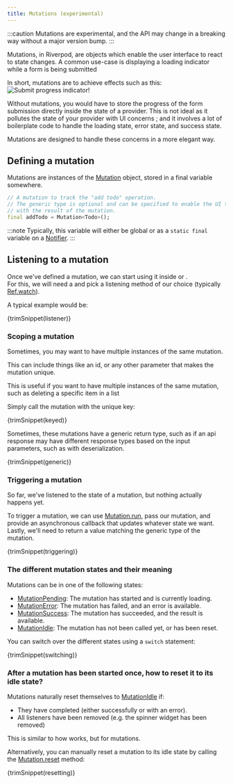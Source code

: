 ```yaml
---
title: Mutations (experimental)
---
```


:::caution
Mutations are experimental, and the API may change in a breaking way without
a major version bump.
:::

Mutations, in Riverpod, are objects which enable the user interface
to react to state changes.
A common use-case is displaying a loading indicator while a form is being submitted

In short, mutations are to achieve effects such as this:
![Submit progress indicator](/img/concepts2/mutations/spinner.gif)!

Without mutations, you would have to store the progress of the form submission
directly inside the state of a provider. This is not ideal as it pollutes the
state of your provider with UI concerns ; and it involves a lot of boilerplate code
to handle the loading state, error state, and success state.

Mutations are designed to handle these concerns in a more elegant way.

## Defining a mutation

Mutations are instances of the [Mutation] object, stored in a final variable somewhere.

```dart
// A mutation to track the "add todo" operation.
// The generic type is optional and can be specified to enable the UI to interact
// with the result of the mutation.
final addTodo = Mutation<Todo>();
```

:::note
Typically, this variable will either be global or as a `static final` variable on
a [Notifier].
:::

## Listening to a mutation

Once we've defined a mutation, we can start using it inside <Link documentID="concepts2/consumers" /> or <Link documentID="concepts2/providers" />.  
For this, we will need a <Link documentID="concepts2/refs" /> and pick a listening method of our choice
(typically [Ref.watch]).

A typical example would be:

<CodeBlock>{trimSnippet(listener)}</CodeBlock>

### Scoping a mutation

Sometimes, you may want to have multiple instances of the same mutation.

This can include things like an id, or any other parameter that makes the mutation unique.

This is useful if you want to have multiple instances of the same mutation,
such as deleting a specific item in a list

Simply call the mutation with the unique key:

<CodeBlock>{trimSnippet(keyed)}</CodeBlock>

Sometimes, these mutations have a generic return type,
such as if an api response may have different response types
based on the input parameters, such as with deserialization.

<CodeBlock>{trimSnippet(generic)}</CodeBlock>

### Triggering a mutation

So far, we've listened to the state of a mutation, but nothing actually happens yet.

To trigger a mutation, we can use [Mutation.run], pass our mutation, and provide an asynchronous callback
that updates whatever state we want. Lastly, we'll need to return a value matching the generic type of the mutation.

<CodeBlock>{trimSnippet(triggering)}</CodeBlock>

### The different mutation states and their meaning

Mutations can be in one of the following states:
- [MutationPending]: The mutation has started and is currently loading.
- [MutationError]: The mutation has failed, and an error is available.
- [MutationSuccess]: The mutation has succeeded, and the result is available.
- [MutationIdle]: The mutation has not been called yet, or has been reset.

You can switch over the different states using a `switch` statement:

<CodeBlock>{trimSnippet(switching)}</CodeBlock>

### After a mutation has been started once, how to reset it to its idle state?

Mutations naturally reset themselves to [MutationIdle] if:
- They have completed (either successfully or with an error).
- All listeners have been removed (e.g. the spinner widget has been removed)

This is similar to how <Link documentID="concepts2/auto_dispose"/> works, but for mutations.

Alternatively, you can manually reset a mutation to its idle state
by calling the [Mutation.reset] method:

<CodeBlock>{trimSnippet(resetting)}</CodeBlock>

[MutationPending]: https://pub.dev/documentation/riverpod/3.0.0-dev.17/experimental_mutation/MutationPending-class.html
[MutationError]: https://pub.dev/documentation/riverpod/3.0.0-dev.17/experimental_mutation/MutationError-class.html
[MutationSuccess]: https://pub.dev/documentation/riverpod/3.0.0-dev.17/experimental_mutation/MutationSuccess-class.html
[MutationIdle]: https://pub.dev/documentation/riverpod/3.0.0-dev.17/experimental_mutation/MutationIdle-class.html
[Mutation.reset]: https://pub.dev/documentation/riverpod/3.0.0-dev.17/experimental_mutation/Mutation/reset.html
[Mutation.run]: https://pub.dev/documentation/riverpod/3.0.0-dev.17/experimental_mutation/Mutation/run.html
[Mutation]: https://pub.dev/documentation/riverpod/3.0.0-dev.17/experimental_mutation/Mutation-class.html
[Notifier]: https://pub.dev/documentation/riverpod/3.0.0-dev.17/riverpod/Notifier-class.html
[Ref.watch]: https://pub.dev/documentation/riverpod/3.0.0-dev.17/riverpod/Ref/watch.html